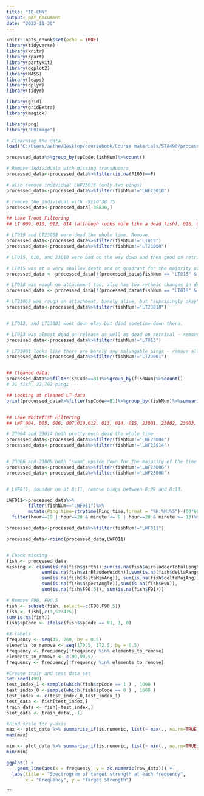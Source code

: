 ```yaml
---
title: "1D-CNN"
output: pdf_document
date: "2023-11-30"
---
```


```r
knitr::opts_chunk$set(echo = TRUE)
library(tidyverse)
library(knitr)
library(rpart)
library(partykit)
library(ggplot2)
library(MASS)
library(leaps)
library(dplyr)
library(tidyr)

library(grid)
library(gridExtra)
library(magick)

library(png)
library("EBImage")
```

```r
# Clearning the data
load("C:/Users/aethe/Desktop/coursebook/Course materials/STA490/processed_AnalysisData.Rdata") 

processed_data%>%group_by(spCode,fishNum)%>%count()

# Remove individuals with missing transducers
processed_data<-processed_data%>%filter(is.na(F100)==F)

# also remove individual LWF23018 (only two pings)
processed_data<-processed_data%>%filter(fishNum!="LWF23018")

# remove the individual with -9x10^38 TS
processed_data<-processed_data[-36830,]

## Lake Trout Filtering
## LT 009, 010, 012, 014 (although looks more like a dead fish), 016, 017 (6/10 condition), 021, 23007, 23009, 23013, 23012, 23011, 23010, 23005, 23004, 23003, 23002 are all good and were behaving normally.

# LT019 and LT23008 were dead the whole time. Remove. 
processed_data<-processed_data%>%filter(fishNum!="LT019")
processed_data<-processed_data%>%filter(fishNum!="LT23008")

# LT015, 018, and 23018 were bad on the way down and then good on retrieval - will filter the first parts of the data

# LT015 was at a very shallow depth and on quadrant for the majority of pinging, then seemed to move to the correct depth. Keep only those pings
processed_data <- processed_data[!(processed_data$fishNum == "LT015" & processed_data$Target_true_depth > 15.5 ) ,]

# LT018 was rough on attachment too, also has two rythmic changes in depth - going to remove the times the fish was above 15.5m as this will get rid of the time that fish was being dragged potentially and the first part of the timeseries where the fish was rough
processed_data <- processed_data[!(processed_data$fishNum == "LT018" & processed_data$Target_true_depth > 15.5 ) ,]

# LT23018 was rough on attachment, barely alive, but "suprisingly okay" coming back - no clear indication of when it got "okay" in the data so remove whole fish
processed_data<-processed_data%>%filter(fishNum!="LT23018")


# LT013, and LT23001 went down okay but died sometime down there. 

# LT013 was almost dead on release as well as dead on retrival - remove all. 
processed_data<-processed_data%>%filter(fishNum!="LT013")

# LT23001 looks like there are barely any salvagable pings - remove all
processed_data<-processed_data%>%filter(fishNum!="LT23001")


## Cleaned data: 
processed_data%>%filter(spCode==81)%>%group_by(fishNum)%>%count()
# 21 fish, 22,792 pings

## Looking at cleaned LT data
print(processed_data%>%filter(spCode==81)%>%group_by(fishNum)%>%summarise(TL=mean(totalLength)),n=21)


## Lake Whitefish Filtering
## LWF 004, 005, 006, 007,010,012, 013, 014, 015, 23001, 23002, 23003, 23005, 23007, 23009, 23010, 23011, 23013, 23015, 23016, 23017 are all good and behaving normally.

# 23004 and 23014 both pretty much dead the whole time
processed_data<-processed_data%>%filter(fishNum!="LWF23004")
processed_data<-processed_data%>%filter(fishNum!="LWF23014")


# 23006 and 23008 both "swam" upside down for the majority of the time
processed_data<-processed_data%>%filter(fishNum!="LWF23006")
processed_data<-processed_data%>%filter(fishNum!="LWF23008")


# LWF011, sounder on at 8:11, remove pings between 8:09 and 8:13.

LWF011<-processed_data%>%
        filter(fishNum=="LWF011")%>%
        mutate(Ping_time=strptime(Ping_time,format = "%H:%M:%S")-(60*60*4), hour=hour(Ping_time), minute=minute(Ping_time))%>%
  filter(hour==19 | hour==20 & minute <= 9 | hour==20 & minute >= 13)%>%dplyr::select(c(-hour,-minute))

processed_data<-processed_data%>%filter(fishNum!="LWF011")

processed_data<-rbind(processed_data,LWF011)


# Check missing
fish <- processed_data
missing <- c(sum(is.na(fish$girth)),sum(is.na(fish$airbladderTotalLength)), 
             sum(is.na(fish$airBladderWidth)),sum(is.na(fish$deltaRange)), 
             sum(is.na(fish$deltaMinAng)), sum(is.na(fish$deltaMajAng)),
             sum(is.na(fish$aspectAngle)),sum(is.na(fish$F90)), 
             sum(is.na(fish$F90.5)), sum(is.na(fish$F91)))

# Remove F90, F90.5
fish <- subset(fish, select=-c(F90,F90.5))
fish <- fish[,c(3,52:475)]
sum(is.na(fish))
fish$spCode <- ifelse(fish$spCode == 81, 1, 0)

#X-labels
frequency <- seq(45, 260, by = 0.5)
elements_to_remove <- seq(170.5, 172.5, by = 0.5)
frequency <- frequency[!frequency %in% elements_to_remove]
elements_to_remove <- c(90,90.5)
frequency <- frequency[!frequency %in% elements_to_remove]

#Create train and test data set
set.seed(490)
test_index_1 <-sample(which(fish$spCode == 1 ) , 1600 )
test_index_0 <-sample(which(fish$spCode == 0 ) , 1600 )
test_index <- c(test_index_0,test_index_1)
test_data <- fish[test_index,]
train_data <- fish[-test_index,]
plot_data <- train_data[,-1]

#Find scale for y-axis
max <- plot_data %>% summarise_if(is.numeric, list(~ max(., na.rm=TRUE)))
max(max)

min <- plot_data %>% summarise_if(is.numeric, list(~ min(., na.rm=TRUE)))
min(min)

```

```r
ggplot() +
    geom_line(aes(x = frequency, y = as.numeric(row_data))) +
  labs(title = "Spectrogram of target strength at each frequency",
       x = "Frequency", y = "Target Strength")
```


```


